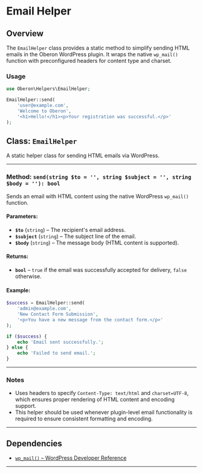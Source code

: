 # Email Helper

## Overview

The `EmailHelper` class provides a static method to simplify sending HTML emails in the Oberon WordPress plugin. It wraps the native `wp_mail()` function with preconfigured headers for content type and charset.

### Usage

```php
use Oberon\Helpers\EmailHelper;

EmailHelper::send(
    'user@example.com',
    'Welcome to Oberon',
    '<h1>Hello!</h1><p>Your registration was successful.</p>'
);
```

## Class: `EmailHelper`

A static helper class for sending HTML emails via WordPress.

---

### Method: `send(string $to = '', string $subject = '', string $body = ''): bool`

Sends an email with HTML content using the native WordPress `wp_mail()` function.

#### Parameters:

-   **`$to`** (`string`) – The recipient's email address.
-   **`$subject`** (`string`) – The subject line of the email.
-   **`$body`** (`string`) – The message body (HTML content is supported).

#### Returns:

-   **`bool`** – `true` if the email was successfully accepted for delivery, `false` otherwise.

#### Example:

```php
$success = EmailHelper::send(
    'admin@example.com',
    'New Contact Form Submission',
    '<p>You have a new message from the contact form.</p>'
);

if ($success) {
    echo 'Email sent successfully.';
} else {
    echo 'Failed to send email.';
}
```

---

### Notes

-   Uses headers to specify `Content-Type: text/html` and `charset=UTF-8`, which ensures proper rendering of HTML content and encoding support.
-   This helper should be used whenever plugin-level email functionality is required to ensure consistent formatting and encoding.

---

## Dependencies

-   [`wp_mail()` – WordPress Developer Reference](https://developer.wordpress.org/reference/functions/wp_mail/)

---
